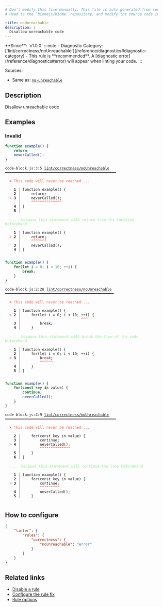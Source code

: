 ```yaml
---
# Don't modify this file manually. This file is auto generated from source, and you will lose your changes next time the website is built.
# Head to the `biomejs/biome` repository, and modify the source code in there.

title: noUnreachable
description: |
  Disallow unreachable code
---
```


<Tabs>
<TabItem label="JavaScript (and super languages)" icon="seti:javascript">
**Since**: `v1.0.0`
:::note
- Diagnostic Category: [`lint/correctness/noUnreachable`](/reference/diagnostics#diagnostic-category)
- This rule is **recommended**. A [diagnostic error](/reference/diagnostics#error) will appear when linting your code.
:::

Sources: 
- Same as: <a href="https://eslint.org/docs/latest/rules/no-unreachable" target="_blank"><code>no-unreachable</code></a>

## Description
Disallow unreachable code

## Examples

### Invalid

```js
function example() {
    return;
    neverCalled();
}
```

<pre class="language-text"><code class="language-text">code-block.js:3:5 <a href="https://biomejs.dev/linter/rules/no-unreachable">lint/correctness/noUnreachable</a> ━━━━━━━━━━━━━━━━━━━━━━━━━━━━━━━━━━━━━━━━━━━━━━━━━━━<br /><br />  <strong><span style="color: Tomato;">✖</span></strong> <span style="color: Tomato;">This code will never be reached ...</span><br />  <br />    <strong>1 │ </strong>function example() &#123;<br />    <strong>2 │ </strong>    return;<br />  <strong><span style="color: Tomato;">&gt;</span></strong> <strong>3 │ </strong>    neverCalled();<br />   <strong>   │ </strong>    <strong><span style="color: Tomato;">^</span></strong><strong><span style="color: Tomato;">^</span></strong><strong><span style="color: Tomato;">^</span></strong><strong><span style="color: Tomato;">^</span></strong><strong><span style="color: Tomato;">^</span></strong><strong><span style="color: Tomato;">^</span></strong><strong><span style="color: Tomato;">^</span></strong><strong><span style="color: Tomato;">^</span></strong><strong><span style="color: Tomato;">^</span></strong><strong><span style="color: Tomato;">^</span></strong><strong><span style="color: Tomato;">^</span></strong><strong><span style="color: Tomato;">^</span></strong><strong><span style="color: Tomato;">^</span></strong><strong><span style="color: Tomato;">^</span></strong><br />    <strong>4 │ </strong>&#125;<br />    <strong>5 │ </strong><br />  <br />  <strong><span style="color: lightgreen;">ℹ</span></strong> <span style="color: lightgreen;">... because this statement will return from the function beforehand</span><br />  <br />    <strong>1 │ </strong>function example() &#123;<br />  <strong><span style="color: Tomato;">&gt;</span></strong> <strong>2 │ </strong>    return;<br />   <strong>   │ </strong>    <strong><span style="color: Tomato;">^</span></strong><strong><span style="color: Tomato;">^</span></strong><strong><span style="color: Tomato;">^</span></strong><strong><span style="color: Tomato;">^</span></strong><strong><span style="color: Tomato;">^</span></strong><strong><span style="color: Tomato;">^</span></strong><strong><span style="color: Tomato;">^</span></strong><br />    <strong>3 │ </strong>    neverCalled();<br />    <strong>4 │ </strong>&#125;<br />  <br /></code></pre>

```js
function example() {
    for(let i = 0; i < 10; ++i) {
        break;
    }
}
```

<pre class="language-text"><code class="language-text">code-block.js:2:28 <a href="https://biomejs.dev/linter/rules/no-unreachable">lint/correctness/noUnreachable</a> ━━━━━━━━━━━━━━━━━━━━━━━━━━━━━━━━━━━━━━━━━━━━━━━━━━<br /><br />  <strong><span style="color: Tomato;">✖</span></strong> <span style="color: Tomato;">This code will never be reached ...</span><br />  <br />    <strong>1 │ </strong>function example() &#123;<br />  <strong><span style="color: Tomato;">&gt;</span></strong> <strong>2 │ </strong>    for(let i = 0; i &lt; 10; ++i) &#123;<br />   <strong>   │ </strong>                           <strong><span style="color: Tomato;">^</span></strong><strong><span style="color: Tomato;">^</span></strong><strong><span style="color: Tomato;">^</span></strong><br />    <strong>3 │ </strong>        break;<br />    <strong>4 │ </strong>    &#125;<br />  <br />  <strong><span style="color: lightgreen;">ℹ</span></strong> <span style="color: lightgreen;">... because this statement will break the flow of the code beforehand</span><br />  <br />    <strong>1 │ </strong>function example() &#123;<br />    <strong>2 │ </strong>    for(let i = 0; i &lt; 10; ++i) &#123;<br />  <strong><span style="color: Tomato;">&gt;</span></strong> <strong>3 │ </strong>        break;<br />   <strong>   │ </strong>        <strong><span style="color: Tomato;">^</span></strong><strong><span style="color: Tomato;">^</span></strong><strong><span style="color: Tomato;">^</span></strong><strong><span style="color: Tomato;">^</span></strong><strong><span style="color: Tomato;">^</span></strong><strong><span style="color: Tomato;">^</span></strong><br />    <strong>4 │ </strong>    &#125;<br />    <strong>5 │ </strong>&#125;<br />  <br /></code></pre>

```js
function example() {
    for(const key in value) {
        continue;
        neverCalled();
    }
}
```

<pre class="language-text"><code class="language-text">code-block.js:4:9 <a href="https://biomejs.dev/linter/rules/no-unreachable">lint/correctness/noUnreachable</a> ━━━━━━━━━━━━━━━━━━━━━━━━━━━━━━━━━━━━━━━━━━━━━━━━━━━<br /><br />  <strong><span style="color: Tomato;">✖</span></strong> <span style="color: Tomato;">This code will never be reached ...</span><br />  <br />    <strong>2 │ </strong>    for(const key in value) &#123;<br />    <strong>3 │ </strong>        continue;<br />  <strong><span style="color: Tomato;">&gt;</span></strong> <strong>4 │ </strong>        neverCalled();<br />   <strong>   │ </strong>        <strong><span style="color: Tomato;">^</span></strong><strong><span style="color: Tomato;">^</span></strong><strong><span style="color: Tomato;">^</span></strong><strong><span style="color: Tomato;">^</span></strong><strong><span style="color: Tomato;">^</span></strong><strong><span style="color: Tomato;">^</span></strong><strong><span style="color: Tomato;">^</span></strong><strong><span style="color: Tomato;">^</span></strong><strong><span style="color: Tomato;">^</span></strong><strong><span style="color: Tomato;">^</span></strong><strong><span style="color: Tomato;">^</span></strong><strong><span style="color: Tomato;">^</span></strong><strong><span style="color: Tomato;">^</span></strong><strong><span style="color: Tomato;">^</span></strong><br />    <strong>5 │ </strong>    &#125;<br />    <strong>6 │ </strong>&#125;<br />  <br />  <strong><span style="color: lightgreen;">ℹ</span></strong> <span style="color: lightgreen;">... because this statement will continue the loop beforehand</span><br />  <br />    <strong>1 │ </strong>function example() &#123;<br />    <strong>2 │ </strong>    for(const key in value) &#123;<br />  <strong><span style="color: Tomato;">&gt;</span></strong> <strong>3 │ </strong>        continue;<br />   <strong>   │ </strong>        <strong><span style="color: Tomato;">^</span></strong><strong><span style="color: Tomato;">^</span></strong><strong><span style="color: Tomato;">^</span></strong><strong><span style="color: Tomato;">^</span></strong><strong><span style="color: Tomato;">^</span></strong><strong><span style="color: Tomato;">^</span></strong><strong><span style="color: Tomato;">^</span></strong><strong><span style="color: Tomato;">^</span></strong><strong><span style="color: Tomato;">^</span></strong><br />    <strong>4 │ </strong>        neverCalled();<br />    <strong>5 │ </strong>    &#125;<br />  <br /></code></pre>

## How to configure
```json title="biome.json"
{
	"linter": {
		"rules": {
			"correctness": {
				"noUnreachable": "error"
			}
		}
	}
}

```
## Related links

- [Disable a rule](/linter/#disable-a-lint-rule)
- [Configure the rule fix](/linter#configure-the-rule-fix)
- [Rule options](/linter/#rule-options)

</TabItem>
</Tabs>

